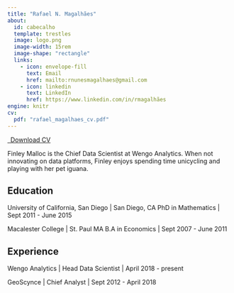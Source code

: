 ```yaml
---
title: "Rafael N. Magalhães"
about:
  id: cabecalho
  template: trestles
  image: logo.png
  image-width: 15rem
  image-shape: "rectangle"
  links:
    - icon: envelope-fill 
      text: Email
      href: mailto:rnunesmagalhaes@gmail.com
    - icon: linkedin
      text: LinkedIn
      href: https://www.linkedin.com/in/rmagalhães
engine: knitr
cv:
  pdf: "rafael_magalhaes_cv.pdf"
---
```


<p class="text-center">
  <a class="btn btn-primary" href="`r rmarkdown::metadata$cv$pdf`" target="_blank">
    <i class="bi bi-file-earmark-pdf-fill"></i>&ensp;Download CV
  </a>
</p>

:::{#cabecalho}

Finley Malloc is the Chief Data Scientist at Wengo Analytics. When not innovating on data platforms, Finley enjoys spending  time unicycling and playing with her pet iguana.

## Education

University of California, San Diego | San Diego, CA
PhD in Mathematics | Sept 2011 - June 2015

Macalester College | St. Paul MA
B.A in Economics | Sept 2007 - June 2011

## Experience

Wengo Analytics | Head Data Scientist | April 2018 - present

GeoScynce | Chief Analyst | Sept 2012 - April 2018

:::